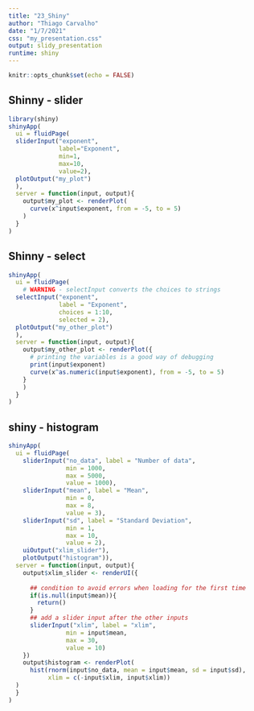 ```yaml
---
title: "23_Shiny"
author: "Thiago Carvalho"
date: "1/7/2021"
css: "my_presentation.css"
output: slidy_presentation
runtime: shiny
---
```


```r
knitr::opts_chunk$set(echo = FALSE)
```

## Shinny - slider

```r
library(shiny)
shinyApp(
  ui = fluidPage(
  sliderInput("exponent",
              label="Exponent",
              min=1,
              max=10,
              value=2),
  plotOutput("my_plot")
  ),
  server = function(input, output){
    output$my_plot <- renderPlot(
      curve(x^input$exponent, from = -5, to = 5)
    )
  }
)
```

## Shinny - select

```r
shinyApp(
  ui = fluidPage(
    # WARNING - selectInput converts the choices to strings
  selectInput("exponent",
              label = "Exponent",
              choices = 1:10,
              selected = 2),
  plotOutput("my_other_plot")
  ),
  server = function(input, output){
    output$my_other_plot <- renderPlot({
      # printing the variables is a good way of debugging
      print(input$exponent)
      curve(x^as.numeric(input$exponent), from = -5, to = 5)
    }
    )
  }
)
```

## shiny - histogram

```r
shinyApp(
  ui = fluidPage(
    sliderInput("no_data", label = "Number of data",
                min = 1000,
                max = 5000,
                value = 1000),
    sliderInput("mean", label = "Mean",
                min = 0,
                max = 8,
                value = 3),
    sliderInput("sd", label = "Standard Deviation",
                min = 1,
                max = 10,
                value = 2),
    uiOutput("xlim_slider"),
    plotOutput("histogram")),
  server = function(input, output){
    output$xlim_slider <- renderUI({
      
      ## condition to avoid errors when loading for the first time 
      if(is.null(input$mean)){
        return()
      }
      ## add a slider input after the other inputs
      sliderInput("xlim", label = "xlim",
                min = input$mean,
                max = 30,
                value = 10)
    })
    output$histogram <- renderPlot(
      hist(rnorm(input$no_data, mean = input$mean, sd = input$sd), 
           xlim = c(-input$xlim, input$xlim))
  )
  }
)

```
